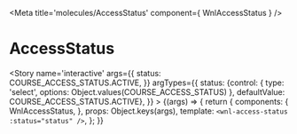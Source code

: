 
<Meta title='molecules/AccessStatus' component={ WnlAccessStatus } />

# AccessStatus

<Story name='interactive'
	args={{
		status: COURSE_ACCESS_STATUS.ACTIVE,
	}}
	argTypes={{
		status: {control: { type: 'select', options: Object.values(COURSE_ACCESS_STATUS) }, defaultValue: COURSE_ACCESS_STATUS.ACTIVE},
	}}
	>
	{(args) => {
		return {
			components: {
				WnlAccessStatus,
			},
			props: Object.keys(args),
			template: `<wnl-access-status :status="status" />`,
		};
	}}
</Story>
